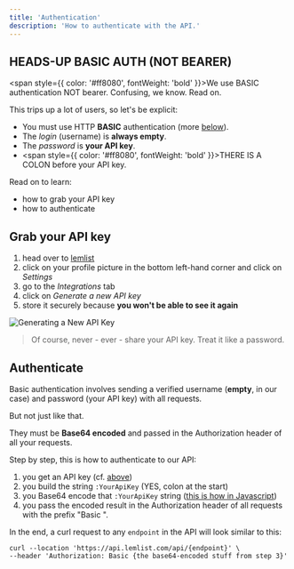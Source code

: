 ```yaml
---
title: 'Authentication'
description: 'How to authenticate with the API.'
---
```


## HEADS-UP BASIC AUTH (NOT BEARER)
<span style={{ color: '#ff8080', fontWeight: 'bold' }}>We use BASIC authentication NOT bearer.</span> Confusing, we know. Read on.

This trips up a lot of users, so let's be explicit:
- You must use HTTP **BASIC** authentication (more [below](#authenticate)).
- The *login* (username) is **always empty**.
- The *password* is **your API key**.
- <span style={{ color: '#ff8080', fontWeight: 'bold' }}>THERE IS A COLON</span> before your API key.

Read on to learn:
- how to grab your API key
- how to authenticate


## Grab your API key

1. head over to [lemlist](https://app.lemlist.com)
2. click on your profile picture in the bottom left-hand corner and click on *Settings*
3. go to the *Integrations* tab
4. click on *Generate a new API key*
5. store it securely because **you won't be able to see it again**

![Generating a New API Key](/images/getting-started/authentication/generateLemlistAPIKey.gif)

> Of course, never - ever - share your API key. Treat it like a password.


## Authenticate

Basic authentication involves sending a verified username (**empty**, in our case) and password (your API key) with all requests.

But not just like that.

They must be **Base64 encoded** and passed in the Authorization header of all your requests.

Step by step, this is how to authenticate to our API:
1. you get an API key (cf. [above](#grab-your-api-key))
2. you build the string `:YourApiKey` (YES, colon at the start)
3. you Base64 encode that `:YourApiKey` string ([this is how in Javascript](https://developer.mozilla.org/en-US/docs/Web/JavaScript/Reference/Global_Objects/Uint8Array/toBase64))
4. you pass the encoded result in the Authorization header of all requests with the prefix "Basic ".

In the end, a curl request to any `endpoint` in the API will look similar to this:
```curl
curl --location 'https://api.lemlist.com/api/{endpoint}' \
--header 'Authorization: Basic {the base64-encoded stuff from step 3}'
```

<SnippetFeedback />